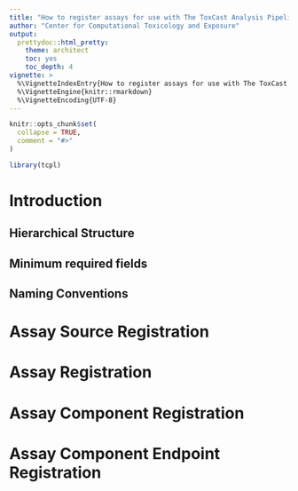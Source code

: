 ```yaml
---
title: "How to register assays for use with The ToxCast Analysis Pipeline"
author: "Center for Computational Toxicology and Exposure"
output:
  prettydoc::html_pretty:
    theme: architect
    toc: yes
    toc_depth: 4
vignette: >
  %\VignetteIndexEntry{How to register assays for use with The ToxCast Analysis Pipeline}
  %\VignetteEngine{knitr::rmarkdown}
  %\VignetteEncoding{UTF-8}
---
```


```r
knitr::opts_chunk$set(
  collapse = TRUE,
  comment = "#>"
)
```

```r
library(tcpl)
```

# Introduction
## Hierarchical Structure
## Minimum required fields
## Naming Conventions
# Assay Source Registration
# Assay Registration
# Assay Component Registration
# Assay Component Endpoint Registration
